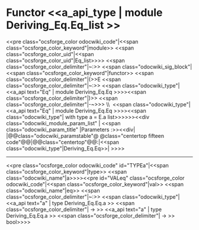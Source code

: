 =Functor <<a_api_type | module Deriving_Eq.Eq_list >> =
<<pre class="ocsforge_color odocwiki_code"|<<span class="ocsforge_color_keyword"|module>> <<span class="ocsforge_color_uid"|<<span class="ocsforge_color_uid"|Eq_list>>>> <<span class="ocsforge_color_delimiter"|~:>> <<span class="odocwiki_sig_block"|<<span class="ocsforge_color_keyword"|functor>> <<span class="ocsforge_color_delimiter"|(>>E <<span class="ocsforge_color_delimiter"|~:>> <<span class="odocwiki_type"|<<a_api text="Eq" | module Deriving_Eq.Eq >>>><<span class="ocsforge_color_delimiter"|)>> <<span class="ocsforge_color_delimiter"|-~>>> \\  <<span class="odocwiki_type"|<<a_api text="Eq" | module Deriving_Eq.Eq >>>><<span class="odocwiki_type"| with type a = E.a list>>>>>><<div class="odocwiki_module_param_list" | <<span class="odocwiki_param_title" |Parameters :>><<div|
|@@class="odocwiki_paramstable"@ @class="centertop fifteen code"@@{{{E}}}|@@class="centertop"@@:|<<span class="odocwiki_type"|Deriving_Eq.Eq>>|
>>>>

----
<<pre class="ocsforge_color odocwiki_code" id="TYPEa"|<<span class="ocsforge_color_keyword"|type>> <<span class="odocwiki_name"|a>>>><<pre id="VALeq" class="ocsforge_color odocwiki_code"|<<span class="ocsforge_color_keyword"|val>> <<span class="odocwiki_name"|eq>> <<span class="ocsforge_color_delimiter"|~:>> <<span class="odocwiki_type"|<<a_api text="a" | type Deriving_Eq.Eq.a >> <<span class="ocsforge_color_delimiter"| -> >> <<a_api text="a" | type Deriving_Eq.Eq.a >> <<span class="ocsforge_color_delimiter"| -> >> bool>>>>